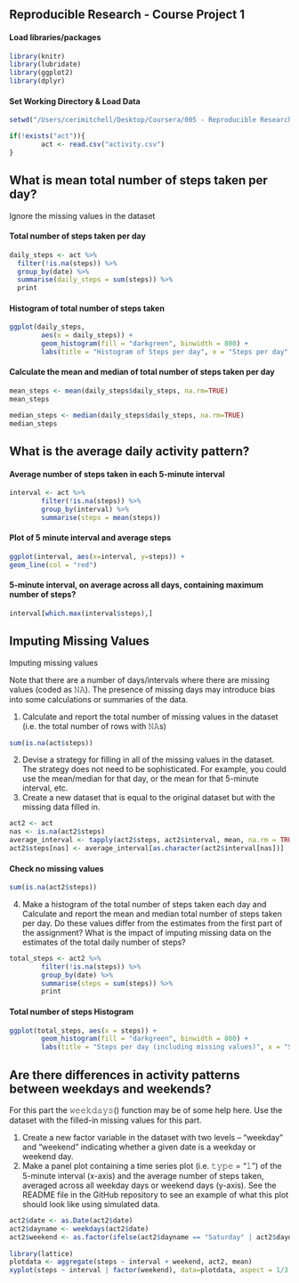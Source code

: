 Reproducible Research - Course Project 1
---

#### Load libraries/packages
```r
library(knitr)
library(lubridate)
library(ggplot2)
library(dplyr)
```

#### Set Working Directory & Load Data
```r
setwd("/Users/cerimitchell/Desktop/Coursera/005 - Reproducible Research/Course Project 1")

if(!exists("act")){
        act <- read.csv("activity.csv")
}
```



## What is mean total number of steps taken per day?
Ignore the missing values in the dataset

#### Total number of steps taken per day
```r
daily_steps <- act %>%
  filter(!is.na(steps)) %>%
  group_by(date) %>%
  summarise(daily_steps = sum(steps)) %>%
  print
```

#### Histogram of total number of steps taken
```r
ggplot(daily_steps,
        aes(x = daily_steps)) +
        geom_histogram(fill = "darkgreen", binwidth = 800) +
        labs(title = "Histogram of Steps per day", x = "Steps per day", y = "Frequency")
```

#### Calculate the mean and median of total number of steps taken per day
```r
mean_steps <- mean(daily_steps$daily_steps, na.rm=TRUE)
mean_steps

median_steps <- median(daily_steps$daily_steps, na.rm=TRUE)
median_steps
```



## What is the average daily activity pattern?

#### Average number of steps taken in each 5-minute interval
```r
interval <- act %>%
        filter(!is.na(steps)) %>%
        group_by(interval) %>%
        summarise(steps = mean(steps))
```

#### Plot of 5 minute interval and average steps
```r
ggplot(interval, aes(x=interval, y=steps)) +
geom_line(col = "red")
```

#### 5-minute interval, on average across all days, containing maximum number of steps?
```r
interval[which.max(interval$steps),]
```



## Imputing Missing Values
Imputing missing values

Note that there are a number of days/intervals where there are missing values (coded as 𝙽𝙰). The presence of missing days may introduce bias into some calculations or summaries of the data.

1. Calculate and report the total number of missing values in the dataset (i.e. the total number of rows with 𝙽𝙰s)
```r
sum(is.na(act$steps))
```

2. Devise a strategy for filling in all of the missing values in the dataset. The strategy does not need to be sophisticated. For example, you could use the mean/median for that day, or the mean for that 5-minute interval, etc.
3. Create a new dataset that is equal to the original dataset but with the missing data filled in.
```r
act2 <- act
nas <- is.na(act2$steps)
average_interval <- tapply(act2$steps, act2$interval, mean, na.rm = TRUE, simplify = TRUE)
act2$steps[nas] <- average_interval[as.character(act2$interval[nas])]
```
#### Check no missing values
```r
sum(is.na(act2$steps))
```

4. Make a histogram of the total number of steps taken each day and Calculate and report the mean and median total number of steps taken per day. Do these values differ from the estimates from the first part of the assignment? What is the impact of imputing missing data on the estimates of the total daily number of steps?
```r
total_steps <- act2 %>%
        filter(!is.na(steps)) %>%
        group_by(date) %>%
        summarise(steps = sum(steps)) %>%
        print
```
#### Total number of steps Histogram
```r
ggplot(total_steps, aes(x = steps)) +
        geom_histogram(fill = "darkgreen", binwidth = 800) +
        labs(title = "Steps per day (including missing values)", x = "Steps per day", y = "Frequency")
```



## Are there differences in activity patterns between weekdays and weekends?
For this part the 𝚠𝚎𝚎𝚔𝚍𝚊𝚢𝚜() function may be of some help here. Use the dataset with the filled-in missing values for this part.

1. Create a new factor variable in the dataset with two levels – “weekday” and “weekend” indicating whether a given date is a weekday or weekend day.
2. Make a panel plot containing a time series plot (i.e. 𝚝𝚢𝚙𝚎 = "𝚕") of the 5-minute interval (x-axis) and the average number of steps taken, averaged across all weekday days or weekend days (y-axis). See the README file in the GitHub repository to see an example of what this plot should look like using simulated data.
```r
act2$date <- as.Date(act2$date)
act2$dayname <- weekdays(act2$date)
act2$weekend <- as.factor(ifelse(act2$dayname == "Saturday" | act2$dayname == "Sunday", "weekend", "weekday"))
                                 
library(lattice)
plotdata <- aggregate(steps ~ interval + weekend, act2, mean)
xyplot(steps ~ interval | factor(weekend), data=plotdata, aspect = 1/3, type = "l")
```